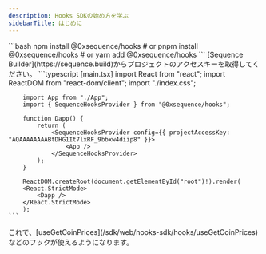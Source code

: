 ```yaml
---
description: Hooks SDKの始め方を学ぶ
sidebarTitle: はじめに
---
```


<Steps>
  <Step title="必要なライブラリをインストールします">
    ```bash
        npm install @0xsequence/hooks
        # or
        pnpm install @0xsequence/hooks
        # or
        yarn add @0xsequence/hooks
    ```
  </Step>

  <Step title="プロジェクトのアクセスキーを取得する">
    [Sequence Builder](https://sequence.build)からプロジェクトのアクセスキーを取得してください。
  </Step>

  <Step title="アプリをSequenceHooksProviderでラップする">
    ```typescript [main.tsx]
        import React from "react";
        import ReactDOM from "react-dom/client";
        import "./index.css";

        import App from "./App";
        import { SequenceHooksProvider } from "@0xsequence/hooks";

        function Dapp() {
            return (
                <SequenceHooksProvider config={{ projectAccessKey: "AQAAAAAAAABtDHG1It7lxRF_9bbxw4diip8" }}>
                    <App />
                </SequenceHooksProvider>
            );
        }

        ReactDOM.createRoot(document.getElementById("root")!).render(
        <React.StrictMode>
            <Dapp />
        </React.StrictMode>
        );
    ```
  </Step>

  <Step title="使い始める">
    これで、[useGetCoinPrices](/sdk/web/hooks-sdk/hooks/useGetCoinPrices)などのフックが使えるようになります。
  </Step>
</Steps>